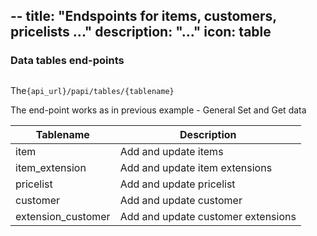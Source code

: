 --
title: "Endspoints for items, customers, pricelists ..."
description: "..."
icon: table
---

### Data tables end-points 

## 
The`{api_url}/papi/tables/{tablename}`

The end-point works as in previous example - General Set and Get data

| Tablename | Description                            |
| -------- | -------------------------------------              |
| item               | Add and update items                     |
| item_extension     | Add and update item extensions                         |
| pricelist             | Add and update pricelist|
| customer            | Add and update customer|
| extension_customer            | Add and update customer extensions|


